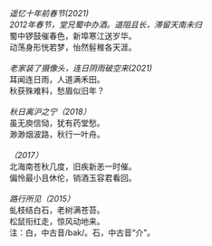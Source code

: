 *遥忆十年前春节(2021)*<br>
*2012年春节，堂兄蜀中办酒。道阻且长，滞留天南未归*<br>
蜀中锣鼓催春色，新埠寒江送岁华。<br>
动荡身形恍若梦，怡然髫稚各天涯。<br>
<br>
*老家装了摄像头，连日阴雨破空来(2021)*<br>
耳闻连日雨，人道满禾田。<br>
秋获殊难料，愁眉似旧年？<br>
<br>
*秋日离沪之宁（2018）*<br>
虽无庾信恸，犹有药堂愁。<br>
渺渺烟波路，秋行一叶舟。<br>
<br>
*（2017）*<br>
北海南苍秋几度，旧疾新恙一时催。<br>
偏怜最小且休伦，销酒玉容君看回。<br>
<br>
*路行所见（2015）*<br>
虬枝结白石，老树满苍苔。<br>
松鼠衔红走，惊风动地来。<br>
注：白，中古音/bak/。石，中古音“介”。<br>
<br>
